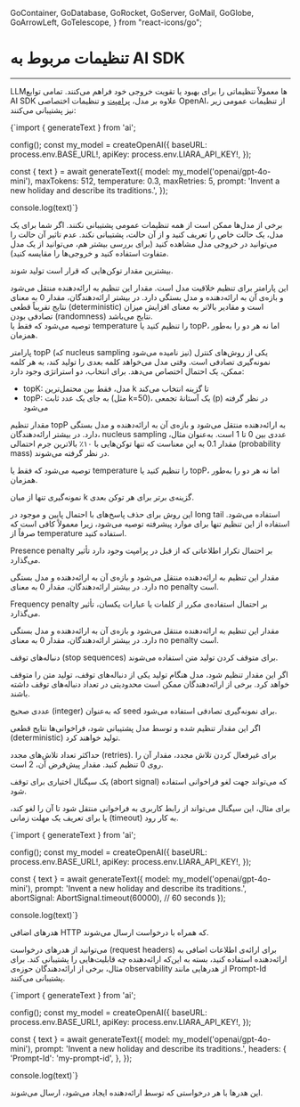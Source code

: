   GoContainer,
  GoDatabase,
  GoRocket,
  GoServer,
  GoMail,
  GoGlobe,
  GoArrowLeft,
  GoTelescope,
} from "react-icons/go";


<Layout>
<Head>
<title>مستندات تنظیمات AI SDK - لیارا</title>
<meta property="og:title" content="مستندات خدمات رایانش ابری لیارا" />
<meta property="og:description" content="مستندات مربوط به آشنایی با تنظیمات AI SDK برای کار با سرویس هوش مصنوعی لیارا"  />
</Head>


# تنظیمات مربوط به AI SDK 
<hr className="mb-2" />

LLMها معمولاً تنظیماتی را برای بهبود یا تقویت خروجی خود فراهم می‌کنند.
تمامی توابع AI SDK علاوه بر مدل، <a href="/ai/foundations/prompts/" className="text-[#2196f3]">پرامپت</a> و تنظیمات اختصاصی OpenAI، از تنظیمات عمومی زیر نیز پشتیبانی می‌کنند:

<div className="h-2" />
<div dir='ltr'>
    <Highlight className="js">
        {`import { generateText } from 'ai';

config();
const my_model = createOpenAI({
  baseURL: process.env.BASE_URL!,
  apiKey: process.env.LIARA_API_KEY!,
});

const { text } = await generateText({
  model: my_model('openai/gpt-4o-mini'),
  maxTokens: 512,
  temperature: 0.3,
  maxRetries: 5,
  prompt: 'Invent a new holiday and describe its traditions.',
});

console.log(text)`}
    </Highlight>
</div>
<div className="h-2" />

<Alert variant="info">
<p>
برخی از مدل‌ها ممکن است از همه تنظیمات عمومی پشتیبانی نکنند. 
اگر شما برای یک مدل، یک حالت خاص را تعریف کنید و 
از آن حالت، پشتیبانی نکند. عدم تاثیر آن حالت 
را می‌توانید در خروجی مدل مشاهده کنید (برای بررسی بیشتر هم، می‌توانید از یک مدل متفاوت استفاده کنید و خروجی‌ها را مقایسه کنید).
</p>
</Alert>

<Section id='maxtokens' title='maxTokens' />

بیشترین مقدار توکن‌هایی که قرار است تولید شوند. 

<Section id='temperature' title='temperature' />
این پارامتر برای تنظیم خلاقیت مدل است.
مقدار این تنظیم به ارائه‌دهنده منتقل می‌شود و بازه‌ی آن به ارائه‌دهنده و مدل بستگی دارد. در بیشتر ارائه‌دهندگان، مقدار <Important>0</Important> به معنای نتایج تقریباً قطعی (deterministic) است و مقادیر بالاتر به معنای افزایش میزان تصادفی بودن (randomness) نتایج می‌باشد.

<div className="h-4" />
توصیه می‌شود که فقط یا <Important>temperature</Important> را تنظیم کنید یا <Important>topP</Important>، اما نه هر دو را به‌طور همزمان.

<Section id='topp' title='topP' />

پارامتر <Important>topP</Important> (که nucleus sampling نیز نامیده می‌شود) یکی از روش‌های کنترل نمونه‌گیری تصادفی است. 
وقتی مدل می‌خواهد کلمه بعدی را تولید کند، به هر کلمه ممکن، یک احتمال اختصاص می‌دهد. برای انتخاب، دو استراتژی وجود دارد:

<div className="h-2" />
<ul>
<li><Important>topK</Important>: مدل، فقط بین محتمل‌ترین <Important>k</Important> تا گزینه انتخاب می‌کند</li>
<div className="h-1" />
<li><Important>topP</Important>: به جای یک عدد ثابت (مثل <Important>k=50</Important>)، یک آستانهٔ تجمعی (<Important>p</Important>) در نظر گرفته می‌شود</li>
</ul>
<div className="h-2" />

مقدار تنظیم <Important>topP</Important> به ارائه‌دهنده منتقل می‌شود و بازه‌ی آن به ارائه‌دهنده و مدل بستگی دارد. در بیشتر ارائه‌دهندگان، nucleus sampling عددی بین <Important>0</Important> تا <Important>1</Important> است. به‌عنوان مثال، مقدار <Important>0.1</Important> به این معناست که تنها توکن‌هایی با ۱۰٪ بالاترین جرم احتمالی (probability mass) در نظر گرفته می‌شوند.

<div className="h-2" />
توصیه می‌شود که فقط یا <Important>temperature</Important> را تنظیم کنید یا <Important>topP</Important>، اما نه هر دو را به‌طور همزمان.

<Section id='topk' title='topK' />

نمونه‌گیری تنها از میان <Important>k</Important> گزینه‌ی برتر برای هر توکن بعدی.
<div className="h-2" />


این روش برای حذف پاسخ‌های با احتمال پایین و موجود در long tail استفاده می‌شود. استفاده از این تنظیم تنها برای موارد پیشرفته توصیه می‌شود، زیرا معمولاً کافی است که صرفاً از <Important>temperature</Important> استفاده کنید.

<Section id='presencepenalty' title='presencePenalty' />

Presence penalty بر احتمال تکرار اطلاعاتی که از قبل در پرامپت وجود دارد تأثیر می‌گذارد.
<div className="h-2" />

مقدار این تنظیم به ارائه‌دهنده منتقل می‌شود و بازه‌ی آن به ارائه‌دهنده و مدل بستگی دارد. در بیشتر ارائه‌دهندگان، مقدار <Important>0</Important> به معنای no penalty است.

<Section id='frequencypenalty' title='frequencyPenalty'/>

Frequency penalty بر احتمال استفاده‌ی مکرر از کلمات یا عبارات یکسان، تأثیر می‌گذارد.
<div className="h-2" />

مقدار این تنظیم به ارائه‌دهنده منتقل می‌شود و بازه‌ی آن به ارائه‌دهنده و مدل بستگی دارد. در بیشتر ارائه‌دهندگان، مقدار <Important>0</Important> به معنای no penalty است.

<Section id='stopsequences' title='stopSequences' />

دنباله‌های توقف (stop sequences) برای متوقف کردن تولید متن استفاده می‌شوند.
<div className="h-2" />

اگر این مقدار تنظیم شود، مدل هنگام تولید یکی از دنباله‌های توقف، تولید متن را متوقف خواهد کرد. برخی از ارائه‌دهندگان ممکن است محدودیتی در تعداد دنباله‌های توقف داشته باشند.

<Section id='seed' title='seed' />

عددی صحیح (integer) که به‌عنوان seed برای نمونه‌گیری تصادفی استفاده می‌شود.
<div className="h-2" />


اگر این مقدار تنظیم شده و توسط مدل پشتیبانی شود، فراخوانی‌ها نتایج قطعی (deterministic) تولید خواهند کرد.

<Section id='maxretries' title='maxRetries' />

حداکثر تعداد تلاش‌های مجدد (retries).
برای غیرفعال کردن تلاش مجدد، مقدار آن را روی <Important>0</Important> تنظیم کنید. مقدار پیش‌فرض آن، <Important>2</Important> است.

<Section id='abortsignal' title='abortSignal' />

یک سیگنال اختیاری برای توقف (abort signal) که می‌تواند جهت لغو فراخوانی استفاده شود.


برای مثال، این سیگنال می‌تواند از رابط کاربری به فراخوانی منتقل شود تا آن را لغو کند، یا برای تعریف یک مهلت زمانی (timeout) به کار رود.

<Section id='example-timeout' title='مثال: Timeout' />
<div dir='ltr'>
    <Highlight className="js">
        {`import { generateText } from 'ai';

config();
const my_model = createOpenAI({
  baseURL: process.env.BASE_URL!,
  apiKey: process.env.LIARA_API_KEY!,
});

const { text } = await generateText({
  model: my_model('openai/gpt-4o-mini'),
  prompt: 'Invent a new holiday and describe its traditions.',
  abortSignal: AbortSignal.timeout(60000), // 60 seconds 
});

console.log(text)`}
    </Highlight>
</div>

<Section id='headers' title='headers' />

هدرهای اضافی HTTP که همراه با درخواست ارسال می‌شوند. 
<div className="h-2" />

می‌توانید از هدرهای درخواست (request headers) برای ارائه‌ی اطلاعات اضافی به ارائه‌دهنده استفاده کنید، بسته به این‌که ارائه‌دهنده چه قابلیت‌هایی را پشتیبانی کند. برای مثال، برخی از ارائه‌دهندگان حوزه‌ی observability از هدرهایی مانند Prompt-Id پشتیبانی می‌کنند.

<div dir='ltr'>
    <Highlight className="js">
        {`import { generateText } from 'ai';

config();
const my_model = createOpenAI({
  baseURL: process.env.BASE_URL!,
  apiKey: process.env.LIARA_API_KEY!,
});

const { text } = await generateText({
  model: my_model('openai/gpt-4o-mini'),
  prompt: 'Invent a new holiday and describe its traditions.',
  headers: {
    'Prompt-Id': 'my-prompt-id',
  },
});

console.log(text)`}
    </Highlight>
</div>
<div className="h-2" />
<Alert variant="info">
<p>
این هدرها با هر درخواستی که توسط ارائه‌دهنده ایجاد می‌شود، ارسال می‌شوند. 
</p>
</Alert>


</Layout>